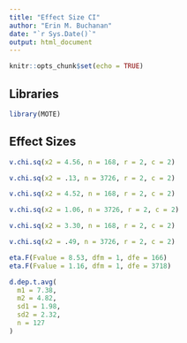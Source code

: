 ```yaml
---
title: "Effect Size CI"
author: "Erin M. Buchanan"
date: "`r Sys.Date()`"
output: html_document
---
```


```r
knitr::opts_chunk$set(echo = TRUE)
```

## Libraries

```r
library(MOTE)
```

## Effect Sizes

```r
v.chi.sq(x2 = 4.56, n = 168, r = 2, c = 2)

v.chi.sq(x2 = .13, n = 3726, r = 2, c = 2)

v.chi.sq(x2 = 4.52, n = 168, r = 2, c = 2)

v.chi.sq(x2 = 1.06, n = 3726, r = 2, c = 2)

v.chi.sq(x2 = 3.30, n = 168, r = 2, c = 2)

v.chi.sq(x2 = .49, n = 3726, r = 2, c = 2)
```

```r
eta.F(Fvalue = 8.53, dfm = 1, dfe = 166)
eta.F(Fvalue = 1.16, dfm = 1, dfe = 3718)
```

```r
d.dep.t.avg(
  m1 = 7.38,
  m2 = 4.82,
  sd1 = 1.98,
  sd2 = 2.32,
  n = 127
)
```